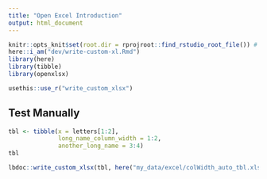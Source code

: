 ```yaml
---
title: "Open Excel Introduction"
output: html_document
---
```


```r
knitr::opts_knit$set(root.dir = rprojroot::find_rstudio_root_file()) # Set WD to Root
here::i_am("dev/write-custom-xl.Rmd")
library(here)
library(tibble)
library(openxlsx)
```


```r
usethis::use_r("write_custom_xlsx")
```

## Test Manually

```r
tbl <- tibble(x = letters[1:2],
              long_name_column_width = 1:2, 
              another_long_name = 3:4)
tbl
```

```r
lbdoc::write_custom_xlsx(tbl, here("my_data/excel/colWidth_auto_tbl.xlsx"))
```

